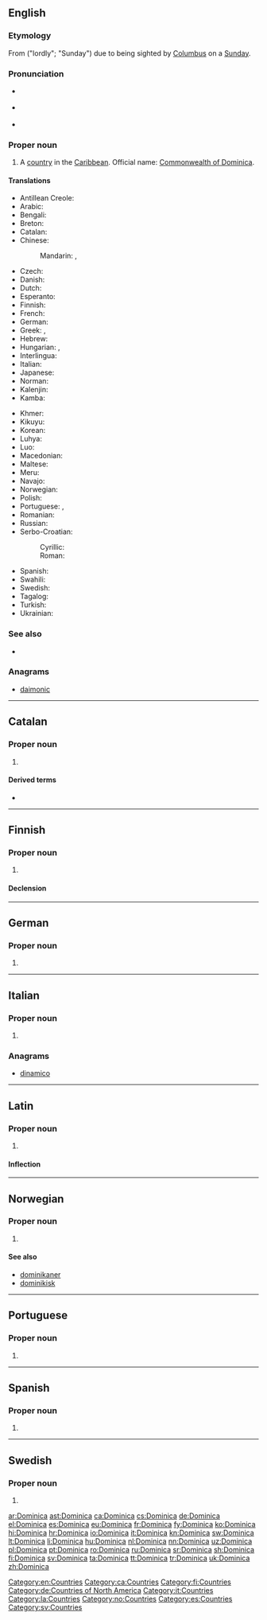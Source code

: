 ==English==
{{wikipedia}}

===Etymology===
From {{etyl|la|en}} {{m|la|dominica}} ("lordly"; "Sunday") due to being sighted by [[Columbus]] on a [[Sunday]].

===Pronunciation===
* {{a|UK}} {{IPA|/dɒm.ɪˈniː.kə/|/dəˈmɪn.ɪ.kə/|lang=en}}
* {{a|US}} {{IPA|/dəˈmɪn.ɪ.kə/|/dɑ.mɪˈniː.kə/|lang=en}}
* {{audio|en-us-Dominica.ogg|Audio (US)|lang=en}}

===Proper noun===
{{en-proper noun}}

# A [[country]] in the [[Caribbean]]. Official name: [[Commonwealth of Dominica]].

====Translations====
{{trans-top|Commonwealth of Dominica}}
* Antillean Creole: {{t|gcf|Donminik}}
* Arabic: {{t|ar|دُومِينِيكَا|f|tr=duminikā}}
* Bengali: {{t|bn|ডোমিনিকা}}
* Breton: {{t|br|Dominica}}
* Catalan: {{t+|ca|Dominica}}
* Chinese:
*: Mandarin: {{t+|cmn|多米尼加|tr=Duōmǐníjiā|sc=Hani}}, {{t+|cmn|多米尼克|tr=Duōmǐníkè|sc=Hani}}
* Czech: {{t+|cs|Dominika|f}}
* Danish: {{t|da|Dominica}}
* Dutch: {{t+|nl|Dominica}}
* Esperanto: {{t|eo|Dominiko}}
* Finnish: {{t+|fi|Dominica}}
* French: {{t+|fr|Dominique}}
* German: {{t+|de|Dominica}}
* Greek: {{t+|el|Ντομίνικα}}, {{t|el|Δομίνικα}}
* Hebrew: {{t+|he|דומיניקה|f|tr=dominiqa|sc=Hebr}}
* Hungarian: {{t+|hu|Dominikai Közösség}}, {{t+|hu|Dominika}}
* Interlingua: {{t|ia|Dominica}}
* Italian: {{t+|it|Dominica}}
* Japanese: {{t|ja|ドミニカ|tr=Dominika}}
* Norman: {{t|nrf|Dominica}}
* Kalenjin: {{t|kln|Dominika}}
* Kamba: {{t|kam|Dominika}}
{{trans-mid}}
* Khmer: {{t|km|ដូមីនីក|tr=do mi nik|sc=Khmr}}
* Kikuyu: {{t|ki|Dominika}}
* Korean: {{t+|ko|도미니카|tr=Dominika|sc=Kore}}
* Luhya: {{t|luy|Dominika}}
* Luo: {{t|luo|Dominika}}
* Macedonian: {{t+|mk|Доминика|f|tr=Domínika}}
* Maltese: {{t|mt|Dominika}}
* Meru: {{t|mer|Dominika}}
* Navajo: {{t|nv|Damóo bikéyah}}
* Norwegian: {{t|no|Dominica}}
* Polish: {{t+|pl|Dominika}}
* Portuguese: {{t+|pt|Domínica|f}}, {{t+|pt|Dominica|f}}
* Romanian: {{t+|ro|Dominica|f}}
* Russian: {{t+|ru|Домини́ка|f}}
* Serbo-Croatian:
*: Cyrillic: {{t|sh|Доминика|f}}
*: Roman: {{t+|sh|Dominika|f}}
* Spanish: {{t+|es|Dominica|f}}
* Swahili: {{t+|sw|Dominika}}
* Swedish: {{t+|sv|Dominica}}
* Tagalog: {{t+|tl|Dominika}}
* Turkish: {{t+|tr|Dominika}}
* Ukrainian: {{t+|uk|Домініка|f|tr=Dominíka|sc=Cyrl}}
{{trans-bottom}}

===See also===
* {{list:countries of North America/en}}

===Anagrams===
* [[daimonic#English|daimonic]]

[[Category:en:Countries]]

----

==Catalan==
{{wikipedia|lang=ca}}

===Proper noun===
{{ca-proper noun|f}}

# {{l|en|Dominica}}

====Derived terms====
* {{l|ca|dominiquès}}

[[Category:ca:Countries]]

----

==Finnish==
{{wikipedia|lang=fi}}

===Proper noun===
{{fi-proper noun}}

# {{l|en|Dominica}}

====Declension====
{{fi-decl-kulkija|n=sg|Dominic|a}}

[[Category:fi:Countries]]

----

==German==
{{wikipedia|lang=de}}

===Proper noun===
{{de-proper noun|n}}

# {{l|en|Dominica}}

[[Category:de:Countries of North America]]

----

==Italian==
{{wikipedia|lang=it}}

===Proper noun===
{{it-proper noun|g=f}}

# {{l|en|Dominica}}

===Anagrams===
* [[dinamico#Italian|dinamico]]

[[Category:it:Countries]]

----

==Latin==

===Proper noun===
{{la-proper noun|Dominica|Dominicae|Dominicae|f|first}}

# {{lb|la|New Latin}} {{l|en|Dominica}}

====Inflection====
{{la-decl-1st|loc=1|num=sg|Dominic}}

[[Category:la:Countries]]

----

==Norwegian==

===Proper noun===
{{no-proper noun}}

# {{l|en|Dominica}}

====See also====
* [[dominikaner]]
* [[dominikisk]]

[[Category:no:Countries]]

----

==Portuguese==

===Proper noun===
{{pt-proper noun|f}}

# {{alternative form of|Domínica|lang=pt}}

----

==Spanish==
{{wikipedia|lang=es}}

===Proper noun===
{{es-proper noun|f}}

# {{l|en|Dominica}}

[[Category:es:Countries]]

----

==Swedish==

===Proper noun===
{{head|sv|proper noun}}

# {{l|en|Dominica}}

[[Category:sv:Countries]]

[[ar:Dominica]]
[[ast:Dominica]]
[[ca:Dominica]]
[[cs:Dominica]]
[[de:Dominica]]
[[el:Dominica]]
[[es:Dominica]]
[[eu:Dominica]]
[[fr:Dominica]]
[[fy:Dominica]]
[[ko:Dominica]]
[[hi:Dominica]]
[[hr:Dominica]]
[[io:Dominica]]
[[it:Dominica]]
[[kn:Dominica]]
[[sw:Dominica]]
[[lt:Dominica]]
[[li:Dominica]]
[[hu:Dominica]]
[[nl:Dominica]]
[[nn:Dominica]]
[[uz:Dominica]]
[[pl:Dominica]]
[[pt:Dominica]]
[[ro:Dominica]]
[[ru:Dominica]]
[[sr:Dominica]]
[[sh:Dominica]]
[[fi:Dominica]]
[[sv:Dominica]]
[[ta:Dominica]]
[[tt:Dominica]]
[[tr:Dominica]]
[[uk:Dominica]]
[[zh:Dominica]]
